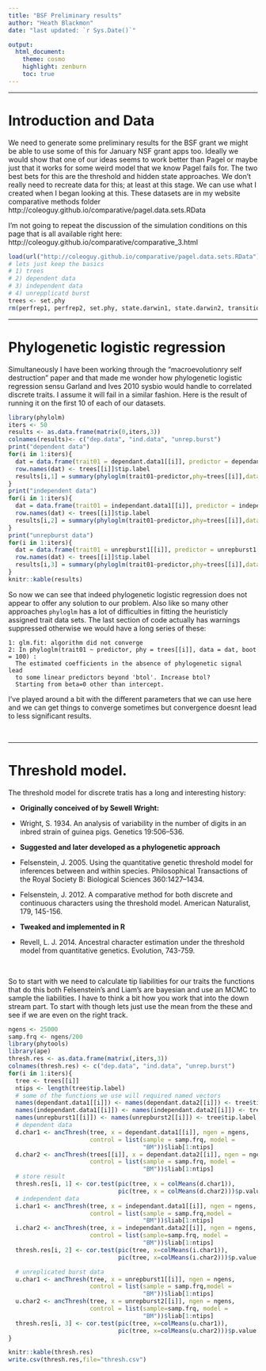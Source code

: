 ```yaml
---
title: "BSF Preliminary results"
author: "Heath Blackmon"
date: "last updated: `r Sys.Date()`"

output: 
  html_document:
    theme: cosmo
    highlight: zenburn
    toc: true
---
```


____
# Introduction and Data

We need to generate some preliminary results for the BSF grant we might be able to use some of this for January NSF grant apps too.  Ideally we would show that one of our ideas seems to work better than Pagel or maybe just that it works for some weird model that we know Pagel fails for.  The two best bets for this are the threshold and hidden state approaches.  We don't really need to recreate data for this; at least at this stage.  We can use what I created when I began looking at this.  These datasets are in my website comparative methods folder http://coleoguy.github.io/comparative/pagel.data.sets.RData

I'm not going to repeat the discussion of the simulation conditions on this page that is all available right here:
http://coleoguy.github.io/comparative/comparative_3.html

```r
load(url("http://coleoguy.github.io/comparative/pagel.data.sets.RData"))
# lets just keep the basics
# 1) trees
# 2) dependent data
# 3) independent data
# 4) unrepplicatd burst
trees <- set.phy
rm(perfrep1, perfrep2, set.phy, state.darwin1, state.darwin2, transitioned1, transitioned2)
```



____
# Phylogenetic logistic regression

Simultaneously I have been working through the "macroevolutionry self destruction" paper and that made me wonder how phylogenetic logistic regression sensu Garland and Ives 2010 sysbio would handle to correlated discrete traits.  I assume it will fail in a similar fashion.  Here is the result of running it on the first 10 of each of our datasets.

```r
library(phylolm)
iters <- 50
results <- as.data.frame(matrix(0,iters,3))
colnames(results)<- c("dep.data", "ind.data", "unrep.burst")
print("dependent data")
for(i in 1:iters){
  dat = data.frame(trait01 = dependant.data1[[i]], predictor = dependant.data2[[i]])
  row.names(dat) <- trees[[i]]$tip.label
  results[i,1] = summary(phyloglm(trait01~predictor,phy=trees[[i]],data=dat,boot=100))$coefficients[2,4]
}
print("independent data")
for(i in 1:iters){
  dat = data.frame(trait01 = independant.data1[[i]], predictor = independant.data2[[i]])
  row.names(dat) <- trees[[i]]$tip.label
  results[i,2] = summary(phyloglm(trait01~predictor,phy=trees[[i]],data=dat,boot=100))$coefficients[2,4]
}
print("unrepburst data")
for(i in 1:iters){
  dat = data.frame(trait01 = unrepburst1[[i]], predictor = unrepburst1[[i]])
  row.names(dat) <- trees[[i]]$tip.label
  results[i,3] = summary(phyloglm(trait01~predictor,phy=trees[[i]],data=dat,boot=100))$coefficients[2,4]
}
knitr::kable(results)
```

So now we can see that indeed phylogenetic logistic regression does not appear to offer any solution to our problem.  Also like so many other approaches `phyloglm` has a lot of difficulties in fitting the heuristicly assigned trait data sets.  The last section of code actually has warnings suppressed otherwise we would have a long series of these:

```
1: glm.fit: algorithm did not converge 
2: In phyloglm(trait01 ~ predictor, phy = trees[[i]], data = dat, boot = 100) :
  The estimated coefficients in the absence of phylogenetic signal lead
  to some linear predictors beyond 'btol'. Increase btol?
  Starting from beta=0 other than intercept.
```

I've played around a bit with the different parameters that we can use here and we can get things to converge sometimes but convergence doesnt lead to less significant results.

&nbsp;


____
# Threshold model.  

The threshold model for discrete tratis has a long and interesting history:
  
- **Originally conceived of by Sewell Wright:**
  
- Wright, S. 1934. An analysis of variability in the number of digits in
an inbred strain of guinea pigs. Genetics 19:506–536.

- **Suggested and later developed as a phylogenetic approach**

- Felsenstein, J. 2005. Using the quantitative genetic threshold model for
inferences between and within species. Philosophical Transactions
of the Royal Society B: Biological Sciences 360:1427–1434.

- Felsenstein, J. 2012. A comparative method for both discrete and continuous characters using the threshold model. American Naturalist, 179, 145-156.

- **Tweaked and implemented in R**
- Revell, L. J. 2014. Ancestral character estimation under the threshold model from quantitative genetics. Evolution, 743-759.

&nbsp;

So to start with we need to calculate tip liabilities for our traits the functions that do this both Felsenstein's and Liam's are bayesian and use an MCMC to sample the liabilities.  I have to think a bit how you work that into the down stream part.  To start with though lets just use the mean from the these and see if we are even on the right track.

```r
ngens <- 25000
samp.frq <- ngens/200
library(phytools)
library(ape)
thresh.res <- as.data.frame(matrix(,iters,3))
colnames(thresh.res) <- c("dep.data", "ind.data", "unrep.burst")
for(i in 1:iters){
  tree <- trees[[i]]
  ntips <- length(tree$tip.label)
  # some of the functions we use will required named vectors
  names(dependant.data1[[i]]) <- names(dependant.data2[[i]]) <- tree$tip.label 
  names(independant.data1[[i]]) <- names(independant.data2[[i]]) <- tree$tip.label
  names(unrepburst1[[i]]) <- names(unrepburst2[[i]]) <- tree$tip.label
  # dependent data
  d.char1 <- ancThresh(tree, x = dependant.data1[[i]], ngen = ngens,
                       control = list(sample = samp.frq, model =
                                      "BM"))$liab[1:ntips]
  d.char2 <- ancThresh(trees[[i]], x = dependant.data2[[i]], ngen = ngens, 
                       control = list(sample = samp.frq, model =
                                      "BM"))$liab[1:ntips]
  # store result
  thresh.res[i, 1] <- cor.test(pic(tree, x = colMeans(d.char1)), 
                               pic(tree, x = colMeans(d.char2)))$p.value
  # independent data
  i.char1 <- ancThresh(tree, x = independant.data1[[i]], ngen = ngens, 
                       control = list(sample = samp.frq,model =
                                      "BM"))$liab[1:ntips]
  i.char2 <- ancThresh(tree, x = independant.data2[[i]], ngen = ngens, 
                       control = list(sample=samp.frq, model = 
                                      "BM"))$liab[1:ntips]
  thresh.res[i, 2] <- cor.test(pic(tree, x=colMeans(i.char1)), 
                               pic(tree, x=colMeans(i.char2)))$p.value

  # unreplicated burst data
  u.char1 <- ancThresh(tree, x = unrepburst1[[i]], ngen = ngens, 
                       control = list(sample = samp.frq,model =
                                      "BM"))$liab[1:ntips]
  u.char2 <- ancThresh(tree, x = unrepburst2[[i]], ngen = ngens, 
                       control = list(sample=samp.frq, model = 
                                      "BM"))$liab[1:ntips]
  thresh.res[i, 3] <- cor.test(pic(tree, x=colMeans(u.char1)), 
                               pic(tree, x=colMeans(u.char2)))$p.value
}
```

```r
knitr::kable(thresh.res)
write.csv(thresh.res,file="thresh.csv")
```


